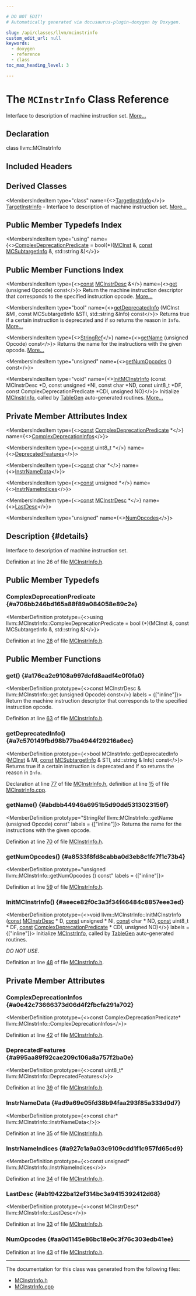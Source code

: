 ```yaml
---

# DO NOT EDIT!
# Automatically generated via docusaurus-plugin-doxygen by Doxygen.

slug: /api/classes/llvm/mcinstrinfo
custom_edit_url: null
keywords:
  - doxygen
  - reference
  - class
toc_max_heading_level: 3

---
```





# The `MCInstrInfo` Class Reference

<DoxygenPage pluginConfig={pluginConfig}>

Interface to description of machine instruction set. <a href="#details">More...</a>

## Declaration

<CodeBlock>class llvm::MCInstrInfo</CodeBlock>

## Included Headers

<IncludesList>
<IncludesListItem
  filePath="llvm/MC/MCInstrInfo.h"
  permalink="/docs/api/files/include/include/llvm/include/llvm/mc/mcinstrinfo-h"
  isLocal="true" />
</IncludesList>

## Derived Classes

<MembersIndex>

<MembersIndexItem
  type="class"
  name={<><a href="/docs/api/classes/llvm/targetinstrinfo">TargetInstrInfo</a></>}>
<a href="/docs/api/classes/llvm/targetinstrinfo">TargetInstrInfo</a> - Interface to description of machine instruction set. <a href="/docs/api/classes/llvm/targetinstrinfo/#details">More...</a>
</MembersIndexItem>

</MembersIndex>

## Public Member Typedefs Index

<MembersIndex>

<MembersIndexItem
  type="using"
  name={<><a href="#a706bb246bd165a88f89a084058e89c2e">ComplexDeprecationPredicate</a> = bool(&#42;)(<a href="/docs/api/classes/llvm/mcinst">MCInst</a> &amp;, <a href="/docs/api/files/lib/lib/target/lib/target/aarch64/aarch64promoteconstant-cpp/#a90f8350fecae261c25be85d38b451bff">const</a> <a href="/docs/api/classes/llvm/mcsubtargetinfo">MCSubtargetInfo</a> &amp;, std::string &amp;)</>}>
</MembersIndexItem>

</MembersIndex>

## Public Member Functions Index

<MembersIndex>

<MembersIndexItem
  type={<><a href="/docs/api/files/lib/lib/target/lib/target/aarch64/aarch64promoteconstant-cpp/#a90f8350fecae261c25be85d38b451bff">const</a> <a href="/docs/api/classes/llvm/mcinstrdesc">MCInstrDesc</a> &amp;</>}
  name={<><a href="#a176ca2c9108a997dcfd8aadf4c0f0fa0">get</a> (unsigned Opcode) const</>}>
Return the machine instruction descriptor that corresponds to the specified instruction opcode. <a href="#a176ca2c9108a997dcfd8aadf4c0f0fa0">More...</a>
</MembersIndexItem>

<MembersIndexItem
  type="bool"
  name={<><a href="#a7c570149fbd98b77ba4944f29216a6ec">getDeprecatedInfo</a> (MCInst &amp;MI, const MCSubtargetInfo &amp;STI, std::string &amp;Info) const</>}>
Returns true if a certain instruction is deprecated and if so returns the reason in <code>Info</code>. <a href="#a7c570149fbd98b77ba4944f29216a6ec">More...</a>
</MembersIndexItem>

<MembersIndexItem
  type={<><a href="/docs/api/classes/llvm/stringref">StringRef</a></>}
  name={<><a href="#abdbb44946a6951b5d90dd5313023156f">getName</a> (unsigned Opcode) const</>}>
Returns the name for the instructions with the given opcode. <a href="#abdbb44946a6951b5d90dd5313023156f">More...</a>
</MembersIndexItem>

<MembersIndexItem
  type="unsigned"
  name={<><a href="#a8533f8fd8cabba0d3eb8c1fc7f1c73b4">getNumOpcodes</a> () const</>}>
</MembersIndexItem>

<MembersIndexItem
  type="void"
  name={<><a href="#aeece82f0c3a3f34f46484c8857eee3ed">InitMCInstrInfo</a> (const MCInstrDesc &#42;D, const unsigned &#42;NI, const char &#42;ND, const uint8&#95;t &#42;DF, const ComplexDeprecationPredicate &#42;CDI, unsigned NO)</>}>
Initialize <a href="/docs/api/classes/llvm/mcinstrinfo">MCInstrInfo</a>, called by <a href="/docs/api/namespaces/llvm/tablegen">TableGen</a> auto-generated routines. <a href="#aeece82f0c3a3f34f46484c8857eee3ed">More...</a>
</MembersIndexItem>

</MembersIndex>

## Private Member Attributes Index

<MembersIndex>

<MembersIndexItem
  type={<><a href="/docs/api/files/lib/lib/target/lib/target/aarch64/aarch64promoteconstant-cpp/#a90f8350fecae261c25be85d38b451bff">const</a> <a href="#a706bb246bd165a88f89a084058e89c2e">ComplexDeprecationPredicate</a> &#42;</>}
  name={<><a href="#a0e42c73666373d06d4f2fbcfa291a702">ComplexDeprecationInfos</a></>}>
</MembersIndexItem>

<MembersIndexItem
  type={<><a href="/docs/api/files/lib/lib/target/lib/target/aarch64/aarch64promoteconstant-cpp/#a90f8350fecae261c25be85d38b451bff">const</a> uint8&#95;t &#42;</>}
  name={<><a href="#a995aa89f92cae209c106a8a757f2ba0e">DeprecatedFeatures</a></>}>
</MembersIndexItem>

<MembersIndexItem
  type={<><a href="/docs/api/files/lib/lib/target/lib/target/aarch64/aarch64promoteconstant-cpp/#a90f8350fecae261c25be85d38b451bff">const</a> char &#42;</>}
  name={<><a href="#ad9a69e05fd38b94faa293f85a333d0d7">InstrNameData</a></>}>
</MembersIndexItem>

<MembersIndexItem
  type={<><a href="/docs/api/files/lib/lib/target/lib/target/aarch64/aarch64promoteconstant-cpp/#a90f8350fecae261c25be85d38b451bff">const</a> unsigned &#42;</>}
  name={<><a href="#a927c1a9a03c9109cdd1f1c957fd65cd9">InstrNameIndices</a></>}>
</MembersIndexItem>

<MembersIndexItem
  type={<><a href="/docs/api/files/lib/lib/target/lib/target/aarch64/aarch64promoteconstant-cpp/#a90f8350fecae261c25be85d38b451bff">const</a> <a href="/docs/api/classes/llvm/mcinstrdesc">MCInstrDesc</a> &#42;</>}
  name={<><a href="#ab19422ba12ef314bc3a9415392412d68">LastDesc</a></>}>
</MembersIndexItem>

<MembersIndexItem
  type="unsigned"
  name={<><a href="#aa0d1145e86bc18e0c3f76c303edb41ee">NumOpcodes</a></>}>
</MembersIndexItem>

</MembersIndex>

## Description {#details}

Interface to description of machine instruction set.

Definition at line 26 of file <a href="/docs/api/files/include/include/llvm/include/llvm/mc/mcinstrinfo-h">MCInstrInfo.h</a>.

<SectionDefinition>

## Public Member Typedefs

### ComplexDeprecationPredicate {#a706bb246bd165a88f89a084058e89c2e}

<MemberDefinition
  prototype={<>using llvm::MCInstrInfo::ComplexDeprecationPredicate =  bool (&#42;)(MCInst &amp;,
                                               const MCSubtargetInfo &amp;,
                                               std::string &amp;)</>}>

Definition at line <a href="/docs/api/files/include/include/llvm/include/llvm/mc/mcinstrinfo-h/#l00028">28</a> of file <a href="/docs/api/files/include/include/llvm/include/llvm/mc/mcinstrinfo-h">MCInstrInfo.h</a>.
</MemberDefinition>

</SectionDefinition>

<SectionDefinition>

## Public Member Functions

### get() {#a176ca2c9108a997dcfd8aadf4c0f0fa0}

<MemberDefinition
  prototype={<>const MCInstrDesc &amp; llvm::MCInstrInfo::get (unsigned Opcode) const</>}
  labels = {["inline"]}>
Return the machine instruction descriptor that corresponds to the specified instruction opcode.

Definition at line <a href="/docs/api/files/include/include/llvm/include/llvm/mc/mcinstrinfo-h/#l00063">63</a> of file <a href="/docs/api/files/include/include/llvm/include/llvm/mc/mcinstrinfo-h">MCInstrInfo.h</a>.
</MemberDefinition>

### getDeprecatedInfo() {#a7c570149fbd98b77ba4944f29216a6ec}

<MemberDefinition
  prototype={<>bool MCInstrInfo::getDeprecatedInfo (<a href="/docs/api/classes/llvm/mcinst">MCInst</a> &amp; MI, <a href="/docs/api/files/lib/lib/target/lib/target/aarch64/aarch64promoteconstant-cpp/#a90f8350fecae261c25be85d38b451bff">const</a> <a href="/docs/api/classes/llvm/mcsubtargetinfo">MCSubtargetInfo</a> &amp; STI, std::string &amp; Info) const</>}>
Returns true if a certain instruction is deprecated and if so returns the reason in <code>Info</code>.

Declaration at line <a href="/docs/api/files/include/include/llvm/include/llvm/mc/mcinstrinfo-h/#l00077">77</a> of file <a href="/docs/api/files/include/include/llvm/include/llvm/mc/mcinstrinfo-h">MCInstrInfo.h</a>, definition at line <a href="/docs/api/files/lib/lib/mc/mcinstrinfo-cpp/#l00015">15</a> of file <a href="/docs/api/files/lib/lib/mc/mcinstrinfo-cpp">MCInstrInfo.cpp</a>.
</MemberDefinition>

### getName() {#abdbb44946a6951b5d90dd5313023156f}

<MemberDefinition
  prototype="StringRef llvm::MCInstrInfo::getName (unsigned Opcode) const"
  labels = {["inline"]}>
Returns the name for the instructions with the given opcode.

Definition at line <a href="/docs/api/files/include/include/llvm/include/llvm/mc/mcinstrinfo-h/#l00070">70</a> of file <a href="/docs/api/files/include/include/llvm/include/llvm/mc/mcinstrinfo-h">MCInstrInfo.h</a>.
</MemberDefinition>

### getNumOpcodes() {#a8533f8fd8cabba0d3eb8c1fc7f1c73b4}

<MemberDefinition
  prototype="unsigned llvm::MCInstrInfo::getNumOpcodes () const"
  labels = {["inline"]}>

Definition at line <a href="/docs/api/files/include/include/llvm/include/llvm/mc/mcinstrinfo-h/#l00059">59</a> of file <a href="/docs/api/files/include/include/llvm/include/llvm/mc/mcinstrinfo-h">MCInstrInfo.h</a>.
</MemberDefinition>

### InitMCInstrInfo() {#aeece82f0c3a3f34f46484c8857eee3ed}

<MemberDefinition
  prototype={<>void llvm::MCInstrInfo::InitMCInstrInfo (<a href="/docs/api/files/lib/lib/target/lib/target/aarch64/aarch64promoteconstant-cpp/#a90f8350fecae261c25be85d38b451bff">const</a> <a href="/docs/api/classes/llvm/mcinstrdesc">MCInstrDesc</a> &#42; D, <a href="/docs/api/files/lib/lib/target/lib/target/aarch64/aarch64promoteconstant-cpp/#a90f8350fecae261c25be85d38b451bff">const</a> unsigned &#42; NI, <a href="/docs/api/files/lib/lib/target/lib/target/aarch64/aarch64promoteconstant-cpp/#a90f8350fecae261c25be85d38b451bff">const</a> char &#42; ND, <a href="/docs/api/files/lib/lib/target/lib/target/aarch64/aarch64promoteconstant-cpp/#a90f8350fecae261c25be85d38b451bff">const</a> uint8&#95;t &#42; DF, <a href="/docs/api/files/lib/lib/target/lib/target/aarch64/aarch64promoteconstant-cpp/#a90f8350fecae261c25be85d38b451bff">const</a> <a href="#a706bb246bd165a88f89a084058e89c2e">ComplexDeprecationPredicate</a> &#42; CDI, unsigned NO)</>}
  labels = {["inline"]}>
Initialize <a href="/docs/api/classes/llvm/mcinstrinfo">MCInstrInfo</a>, called by <a href="/docs/api/namespaces/llvm/tablegen">TableGen</a> auto-generated routines.

<em>DO NOT USE</em>.

Definition at line <a href="/docs/api/files/include/include/llvm/include/llvm/mc/mcinstrinfo-h/#l00048">48</a> of file <a href="/docs/api/files/include/include/llvm/include/llvm/mc/mcinstrinfo-h">MCInstrInfo.h</a>.
</MemberDefinition>

</SectionDefinition>

<SectionDefinition>

## Private Member Attributes

### ComplexDeprecationInfos {#a0e42c73666373d06d4f2fbcfa291a702}

<MemberDefinition
  prototype={<>const ComplexDeprecationPredicate&#42; llvm::MCInstrInfo::ComplexDeprecationInfos</>}>

Definition at line <a href="/docs/api/files/include/include/llvm/include/llvm/mc/mcinstrinfo-h/#l00042">42</a> of file <a href="/docs/api/files/include/include/llvm/include/llvm/mc/mcinstrinfo-h">MCInstrInfo.h</a>.
</MemberDefinition>

### DeprecatedFeatures {#a995aa89f92cae209c106a8a757f2ba0e}

<MemberDefinition
  prototype={<>const uint8&#95;t&#42; llvm::MCInstrInfo::DeprecatedFeatures</>}>

Definition at line <a href="/docs/api/files/include/include/llvm/include/llvm/mc/mcinstrinfo-h/#l00039">39</a> of file <a href="/docs/api/files/include/include/llvm/include/llvm/mc/mcinstrinfo-h">MCInstrInfo.h</a>.
</MemberDefinition>

### InstrNameData {#ad9a69e05fd38b94faa293f85a333d0d7}

<MemberDefinition
  prototype={<>const char&#42; llvm::MCInstrInfo::InstrNameData</>}>

Definition at line <a href="/docs/api/files/include/include/llvm/include/llvm/mc/mcinstrinfo-h/#l00035">35</a> of file <a href="/docs/api/files/include/include/llvm/include/llvm/mc/mcinstrinfo-h">MCInstrInfo.h</a>.
</MemberDefinition>

### InstrNameIndices {#a927c1a9a03c9109cdd1f1c957fd65cd9}

<MemberDefinition
  prototype={<>const unsigned&#42; llvm::MCInstrInfo::InstrNameIndices</>}>

Definition at line <a href="/docs/api/files/include/include/llvm/include/llvm/mc/mcinstrinfo-h/#l00034">34</a> of file <a href="/docs/api/files/include/include/llvm/include/llvm/mc/mcinstrinfo-h">MCInstrInfo.h</a>.
</MemberDefinition>

### LastDesc {#ab19422ba12ef314bc3a9415392412d68}

<MemberDefinition
  prototype={<>const MCInstrDesc&#42; llvm::MCInstrInfo::LastDesc</>}>

Definition at line <a href="/docs/api/files/include/include/llvm/include/llvm/mc/mcinstrinfo-h/#l00033">33</a> of file <a href="/docs/api/files/include/include/llvm/include/llvm/mc/mcinstrinfo-h">MCInstrInfo.h</a>.
</MemberDefinition>

### NumOpcodes {#aa0d1145e86bc18e0c3f76c303edb41ee}

<MemberDefinition
  prototype="unsigned llvm::MCInstrInfo::NumOpcodes">

Definition at line <a href="/docs/api/files/include/include/llvm/include/llvm/mc/mcinstrinfo-h/#l00043">43</a> of file <a href="/docs/api/files/include/include/llvm/include/llvm/mc/mcinstrinfo-h">MCInstrInfo.h</a>.
</MemberDefinition>

</SectionDefinition>

<hr/>

The documentation for this class was generated from the following files:

<ul>
<li><a href="/docs/api/files/include/include/llvm/include/llvm/mc/mcinstrinfo-h">MCInstrInfo.h</a></li>
<li><a href="/docs/api/files/lib/lib/mc/mcinstrinfo-cpp">MCInstrInfo.cpp</a></li>
</ul>

</DoxygenPage>
